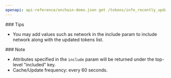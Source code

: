 ```yaml
---
openapi: api-reference/onchain-demo.json get /tokens/info_recently_updated
---
```


<Tip>
  ### Tips

  - You may add values such as network in the include param to include network along with the updated tokens list.
</Tip>

<Note>
  ### Note

  - Attributes specified in the `include` param will be returned under the top-level "included" key.
  - Cache/Update frequency: every 60 seconds.
</Note>